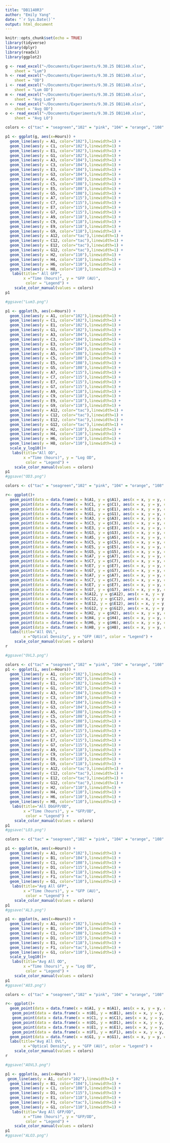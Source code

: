 ```yaml
---
title: "DB1140R3"
author: "Emily Yang"
date: "`r Sys.Date()`"
output: html_document
---
```


```r
knitr::opts_chunk$set(echo = TRUE)
library(tidyverse)
library(dplyr)
library(readxl)
library(ggplot2)

g <- read_excel("~/Documents/Experiments/9.30.25 DB1140.xlsx", 
    sheet = "Lum")
h <- read_excel("~/Documents/Experiments/9.30.25 DB1140.xlsx", 
    sheet = "OD")
i <- read_excel("~/Documents/Experiments/9.30.25 DB1140.xlsx", 
    sheet = "Lum OD")
m <- read_excel("~/Documents/Experiments/9.30.25 DB1140.xlsx", 
    sheet = "Avg Lum")
n <- read_excel("~/Documents/Experiments/9.30.25 DB1140.xlsx", 
    sheet = "Avg OD")
o <- read_excel("~/Documents/Experiments/9.30.25 DB1140.xlsx", 
    sheet = "Avg LO")

```

```r

colors <- c("tac" = "seagreen","102" = "pink", "104" = "orange", "108" = "lightblue", "115" = "purple", "110" = "cyan", "118" ="salmon")

p1 <- ggplot(g, aes(x=Hours)) + 
  geom_line(aes(y = A1, color="102"),linewidth=1) +
  geom_line(aes(y = C1, color="102"),linewidth=1) +
  geom_line(aes(y = E1, color="102"),linewidth=1) +
  geom_line(aes(y = G1, color="102"),linewidth=1) +
  geom_line(aes(y = A3, color="104"),linewidth=1) +
  geom_line(aes(y = C3, color="104"),linewidth=1) +
  geom_line(aes(y = E3, color="104"),linewidth=1) +
  geom_line(aes(y = G3, color="104"),linewidth=1) +
  geom_line(aes(y = A5, color="108"),linewidth=1) +
  geom_line(aes(y = C5, color="108"),linewidth=1) +
  geom_line(aes(y = E5, color="108"),linewidth=1) +
  geom_line(aes(y = G5, color="108"),linewidth=1) +
  geom_line(aes(y = A7, color="115"),linewidth=1) +
  geom_line(aes(y = C7, color="115"),linewidth=1) +
  geom_line(aes(y = E7, color="115"),linewidth=1) +
  geom_line(aes(y = G7, color="115"),linewidth=1) +
  geom_line(aes(y = A9, color="118"),linewidth=1) +
  geom_line(aes(y = C9, color="118"),linewidth=1) +
  geom_line(aes(y = E9, color="118"),linewidth=1) +
  geom_line(aes(y = G9, color="118"),linewidth=1) +
  geom_line(aes(y = A12, color="tac"),linewidth=1) +
  geom_line(aes(y = C12, color="tac"),linewidth=1) +
  geom_line(aes(y = E12, color="tac"),linewidth=1) +
  geom_line(aes(y = G12, color="tac"),linewidth=1) +
  geom_line(aes(y = H2, color="110"),linewidth=1) +
  geom_line(aes(y = H4, color="110"),linewidth=1) +
  geom_line(aes(y = H6, color="110"),linewidth=1) +
  geom_line(aes(y = H8, color="110"),linewidth=1) +
   labs(title=" All GFP",
        x ="Time (hours)", y = "GFP (AU)",
         color = "Legend") +
    scale_color_manual(values = colors)
p1

#ggsave("Lum3.png")

p1 <- ggplot(h, aes(x=Hours)) + 
  geom_line(aes(y = A1, color="102"),linewidth=1) +
  geom_line(aes(y = C1, color="102"),linewidth=1) +
  geom_line(aes(y = E1, color="102"),linewidth=1) +
  geom_line(aes(y = G1, color="102"),linewidth=1) +
  geom_line(aes(y = A3, color="104"),linewidth=1) +
  geom_line(aes(y = C3, color="104"),linewidth=1) +
  geom_line(aes(y = E3, color="104"),linewidth=1) +
  geom_line(aes(y = G3, color="104"),linewidth=1) +
  geom_line(aes(y = A5, color="108"),linewidth=1) +
  geom_line(aes(y = C5, color="108"),linewidth=1) +
  geom_line(aes(y = E5, color="108"),linewidth=1) +
  geom_line(aes(y = G5, color="108"),linewidth=1) +
  geom_line(aes(y = A7, color="115"),linewidth=1) +
  geom_line(aes(y = C7, color="115"),linewidth=1) +
  geom_line(aes(y = E7, color="115"),linewidth=1) +
  geom_line(aes(y = G7, color="115"),linewidth=1) +
  geom_line(aes(y = A9, color="118"),linewidth=1) +
  geom_line(aes(y = C9, color="118"),linewidth=1) +
  geom_line(aes(y = E9, color="118"),linewidth=1) +
  geom_line(aes(y = G9, color="118"),linewidth=1) +
  geom_line(aes(y = A12, color="tac"),linewidth=1) +
  geom_line(aes(y = C12, color="tac"),linewidth=1) +
  geom_line(aes(y = E12, color="tac"),linewidth=1) +
  geom_line(aes(y = G12, color="tac"),linewidth=1) +
  geom_line(aes(y = H2, color="110"),linewidth=1) +
  geom_line(aes(y = H4, color="110"),linewidth=1) +
  geom_line(aes(y = H6, color="110"),linewidth=1) +
  geom_line(aes(y = H8, color="110"),linewidth=1) +
  scale_y_log10()+
   labs(title="All OD",
        x ="Time (hours)", y = "Log OD",
         color = "Legend") +
    scale_color_manual(values = colors)
p1
#ggsave("OD3.png")
```

```r
colors <- c("tac" = "seagreen","102" = "pink", "104" = "orange", "108" = "lightblue", "115" = "purple", "110" = "cyan", "118" ="salmon")

r<- ggplot()+ 
  geom_point(data = data.frame(x = h$A1, y = g$A1), aes(x = x, y = y, color="102"))+
  geom_point(data = data.frame(x = h$C1, y = g$C1), aes(x = x, y = y, color="102"))+
  geom_point(data = data.frame(x = h$E1, y = g$E1), aes(x = x, y = y, color="102"))+
  geom_point(data = data.frame(x = h$G1, y = g$G1), aes(x = x, y = y, color="102"))+  
  geom_point(data = data.frame(x = h$A3, y = g$A3), aes(x = x, y = y, color="104"))+
  geom_point(data = data.frame(x = h$C3, y = g$C3), aes(x = x, y = y, color="104"))+
  geom_point(data = data.frame(x = h$E3, y = g$E3), aes(x = x, y = y, color="104"))+
  geom_point(data = data.frame(x = h$G3, y = g$G3), aes(x = x, y = y, color="104"))+
  geom_point(data = data.frame(x = h$A5, y = g$A5), aes(x = x, y = y, color="108"))+
  geom_point(data = data.frame(x = h$C5, y = g$C5), aes(x = x, y = y, color="108"))+
  geom_point(data = data.frame(x = h$E5, y = g$E5), aes(x = x, y = y, color="108"))+
  geom_point(data = data.frame(x = h$G5, y = g$G5), aes(x = x, y = y, color="108"))+
  geom_point(data = data.frame(x = h$A7, y = g$A7), aes(x = x, y = y, color="115"))+ 
  geom_point(data = data.frame(x = h$C7, y = g$C7), aes(x = x, y = y, color="115"))+
  geom_point(data = data.frame(x = h$E7, y = g$E7), aes(x = x, y = y, color="115"))+ 
  geom_point(data = data.frame(x = h$G7, y = g$G7), aes(x = x, y = y, color="115"))+
  geom_point(data = data.frame(x = h$A7, y = g$A7), aes(x = x, y = y, color="118"))+ 
  geom_point(data = data.frame(x = h$C7, y = g$C7), aes(x = x, y = y, color="118"))+
  geom_point(data = data.frame(x = h$E7, y = g$E7), aes(x = x, y = y, color="118"))+ 
  geom_point(data = data.frame(x = h$G7, y = g$G7), aes(x = x, y = y, color="118"))+
  geom_point(data = data.frame(x = h$A12, y = g$A12), aes(x = x, y = y, color="tac"))+ 
  geom_point(data = data.frame(x = h$C12, y = g$C12), aes(x = x, y = y, color="tac"))+ 
  geom_point(data = data.frame(x = h$E12, y = g$E12), aes(x = x, y = y, color="tac"))+
  geom_point(data = data.frame(x = h$G12, y = g$G12), aes(x = x, y = y, color="tac"))+
  geom_point(data = data.frame(x = h$H2, y = g$H2), aes(x = x, y = y, color="110"))+ 
  geom_point(data = data.frame(x = h$H4, y = g$H4), aes(x = x, y = y, color="110"))+ 
  geom_point(data = data.frame(x = h$H6, y = g$H6), aes(x = x, y = y, color="110"))+
  geom_point(data = data.frame(x = h$H8, y = g$H8), aes(x = x, y = y, color="110"))+
  labs(title="All OVL",
        x ="Optical Density", y = "GFP (AU)", color = "Legend") +
    scale_color_manual(values = colors)
r

#ggsave("OVL3.png")
```  

```r
colors <- c("tac" = "seagreen","102" = "pink", "104" = "orange", "108" = "lightblue", "115" = "purple", "110" = "cyan", "118" ="salmon")
p1 <- ggplot(i, aes(x=Hours)) + 
  geom_line(aes(y = A1, color="102"),linewidth=1) +
  geom_line(aes(y = C1, color="102"),linewidth=1) +
  geom_line(aes(y = E1, color="102"),linewidth=1) +
  geom_line(aes(y = G1, color="102"),linewidth=1) +
  geom_line(aes(y = A3, color="104"),linewidth=1) +
  geom_line(aes(y = C3, color="104"),linewidth=1) +
  geom_line(aes(y = E3, color="104"),linewidth=1) +
  geom_line(aes(y = G3, color="104"),linewidth=1) +
  geom_line(aes(y = A5, color="108"),linewidth=1) +
  geom_line(aes(y = C5, color="108"),linewidth=1) +
  geom_line(aes(y = E5, color="108"),linewidth=1) +
  geom_line(aes(y = G5, color="108"),linewidth=1) +
  geom_line(aes(y = A7, color="115"),linewidth=1) +
  geom_line(aes(y = C7, color="115"),linewidth=1) +
  geom_line(aes(y = E7, color="115"),linewidth=1) +
  geom_line(aes(y = G7, color="115"),linewidth=1) +
  geom_line(aes(y = A9, color="118"),linewidth=1) +
  geom_line(aes(y = C9, color="118"),linewidth=1) +
  geom_line(aes(y = E9, color="118"),linewidth=1) +
  geom_line(aes(y = G9, color="118"),linewidth=1) +
  geom_line(aes(y = A12, color="tac"),linewidth=1) +
  geom_line(aes(y = C12, color="tac"),linewidth=1) +
  geom_line(aes(y = E12, color="tac"),linewidth=1) +
  geom_line(aes(y = G12, color="tac"),linewidth=1) +
  geom_line(aes(y = H2, color="110"),linewidth=1) +
  geom_line(aes(y = H4, color="110"),linewidth=1) +
  geom_line(aes(y = H6, color="110"),linewidth=1) +
  geom_line(aes(y = H8, color="110"),linewidth=1) +
   labs(title="All DbGFP/OD",
        x ="Time (hours)", y = "GFP/OD",
         color = "Legend") +
    scale_color_manual(values = colors)
p1
#ggsave("LO3.png")
```

```r

colors <- c("tac" = "seagreen","102" = "pink", "104" = "orange", "108" = "lightblue", "115" = "purple", "110" = "cyan", "118" ="salmon")

p1 <- ggplot(m, aes(x=Hours)) + 
  geom_line(aes(y = A1, color="102"),linewidth=1) +
  geom_line(aes(y = B1, color="104"),linewidth=1) +
  geom_line(aes(y = C1, color="108"),linewidth=1) +
  geom_line(aes(y = D1, color="115"),linewidth=1) +
  geom_line(aes(y = E1, color="118"),linewidth=1) +
  geom_line(aes(y = F1, color="tac"),linewidth=1) +
  geom_line(aes(y = G1, color="110"),linewidth=1) +
   labs(title="Avg All GFP",
        x ="Time (hours)", y = "GFP (AU)",
         color = "Legend") +
    scale_color_manual(values = colors)
p1
#ggsave("AL3.png")

p1 <- ggplot(n, aes(x=Hours)) + 
  geom_line(aes(y = A1, color="102"),linewidth=1) +
  geom_line(aes(y = B1, color="104"),linewidth=1) +
  geom_line(aes(y = C1, color="108"),linewidth=1) +
  geom_line(aes(y = D1, color="115"),linewidth=1) +
  geom_line(aes(y = E1, color="118"),linewidth=1) +
  geom_line(aes(y = F1, color="tac"),linewidth=1) +
  geom_line(aes(y = G1, color="110"),linewidth=1) +
  scale_y_log10()+
   labs(title="Avg All OD",
        x ="Time (hours)", y = "Log OD",
         color = "Legend") +
    scale_color_manual(values = colors)
p1
#ggsave("AO3.png")
```

```r
colors <- c("tac" = "seagreen","102" = "pink", "104" = "orange", "108" = "lightblue", "115" = "purple", "110" = "cyan", "118" ="salmon")

r<- ggplot()+ 
  geom_point(data = data.frame(x = n$A1, y = m$A1), aes(x = x, y = y, color="102"))+
   geom_point(data = data.frame(x = n$B1, y = m$B1), aes(x = x, y = y, color="104"))+
   geom_point(data = data.frame(x = n$C1, y = m$C1), aes(x = x, y = y, color="108"))+
   geom_point(data = data.frame(x = n$D1, y = m$D1), aes(x = x, y = y, color="115"))+
   geom_point(data = data.frame(x = n$E1, y = m$E1), aes(x = x, y = y, color="118"))+
   geom_point(data = data.frame(x = n$F1, y = m$F1), aes(x = x, y = y, color="tac"))+
  geom_point(data = data.frame(x = n$G1, y = m$G1), aes(x = x, y = y, color="110"))+
  labs(title="Avg All OVL",
        x ="Optical Density", y = "GFP (AU)", color = "Legend") +
    scale_color_manual(values = colors)
r

#ggsave("AOVL3.png")
```  
```r
p1 <- ggplot(o, aes(x=Hours)) + 
 geom_line(aes(y = A1, color="102"),linewidth=1) +
  geom_line(aes(y = B1, color="104"),linewidth=1) +
  geom_line(aes(y = C1, color="108"),linewidth=1) +
  geom_line(aes(y = D1, color="115"),linewidth=1) +
  geom_line(aes(y = E1, color="118"),linewidth=1) +
  geom_line(aes(y = F1, color="tac"),linewidth=1) +
  geom_line(aes(y = G1, color="110"),linewidth=1) +
   labs(title="Avg All GFP/OD",
        x ="Time (hours)", y = "GFP/OD",
         color = "Legend") +
    scale_color_manual(values = colors)
p1
#ggsave("ALO3.png")
```
